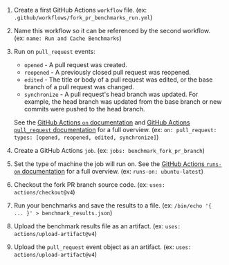 
<PullRequestsForkRunCode />

1. Create a first GitHub Actions `workflow` file.
   (ex: `.github/workflows/fork_pr_benchmarks_run.yml`)
2. Name this workflow so it can be referenced by the second workflow.
   (ex: `name: Run and Cache Benchmarks`)
3. Run on `pull_request` events:
    - `opened` - A pull request was created.
    - `reopened` - A previously closed pull request was reopened.
    - `edited` - The title or body of a pull request was edited, or the base branch of a pull request was changed.
    - `synchronize` - A pull request's head branch was updated.
      For example, the head branch was updated from the base branch or new commits were pushed to the head branch.

   See the [GitHub Actions `on` documentation][github actions on]
   and [GitHub Actions `pull_request` documentation][github action pull_request] for a full overview.
   (ex: `on: pull_request: types: [opened, reopened, edited, synchronize]`)
4. Create a GitHub Actions `job`.
   (ex: `jobs: benchmark_fork_pr_branch`)
5. Set the type of machine the job will run on.
   See the [GitHub Actions `runs-on` documentation][github actions runs-on]
   for a full overview.
   (ex: `runs-on: ubuntu-latest`)
6. Checkout the fork PR branch source code.
   (ex: `uses: actions/checkout@v4`)
7. Run your benchmarks and save the results to a file.
   (ex: `/bin/echo '{ ... }' > benchmark_results.json`)
8. Upload the benchmark results file as an artifact.
   (ex: `uses: actions/upload-artifact@v4`)
9. Upload the `pull_request` event object as an artifact.
  (ex: `uses: actions/upload-artifact@v4`)

[github actions on]: https://docs.github.com/en/actions/using-workflows/workflow-syntax-for-github-actions#on
[github action pull_request]: https://docs.github.com/en/webhooks/webhook-events-and-payloads#pull_request
[github actions runs-on]: https://docs.github.com/en/actions/using-workflows/workflow-syntax-for-github-actions#jobsjob_idruns-on
